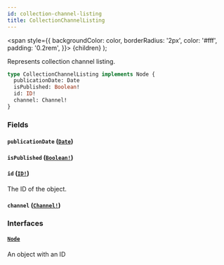 ```yaml
---
id: collection-channel-listing
title: CollectionChannelListing
---
```


<span
style={{
      backgroundColor: color,
      borderRadius: '2px',
      color: '#fff',
      padding: '0.2rem',
    }}>
{children}
</span>
);

Represents collection channel listing.

```graphql
type CollectionChannelListing implements Node {
  publicationDate: Date
  isPublished: Boolean!
  id: ID!
  channel: Channel!
}
```

### Fields

#### `publicationDate` ([`Date`](/api-reference/scalars/date.mdx))

#### `isPublished` ([`Boolean!`](/api-reference/scalars/boolean.mdx))

#### `id` ([`ID!`](/api-reference/scalars/id.mdx))

The ID of the object.

#### `channel` ([`Channel!`](/api-reference/objects/channel.mdx))

### Interfaces

#### [`Node`](/api-reference/interfaces/node.mdx)

An object with an ID
